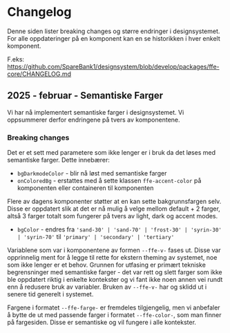 
<Meta title="Introduksjon/Changelog" />

# Changelog

Denne siden lister breaking changes og større endringer i designsystemet. For alle oppdateringer på en komponent kan en se historikken i hver enkelt komponent.

F.eks: https://github.com/SpareBank1/designsystem/blob/develop/packages/ffe-core/CHANGELOG.md

## 2025 - februar - Semantiske Farger

Vi har nå implementert semantiske farger i designsystemet. Vi oppsummerer derfor endringene på tvers av komponentene.

### Breaking changes

Det er et sett med parametere som ikke lenger er i bruk da det løses med semantiske farger. Dette innebærer:

- `bgDarkmodeColor` - blir nå løst med semantiske farger
- `onColoredBg` - erstattes med å sette klassen `ffe-accent-color` på komponenten eller containeren til komponenten

Flere av dagens komponenter støtter at en kan sette bakgrunnsfargen selv. Disse er oppdatert slik at det er nå mulig å velge mellom default + 2 farger, altså 3 farger totalt som fungerer på tvers av light, dark og accent modes.

- `bgColor` - endres fra `'sand-30' | 'sand-70' | 'frost-30' | 'syrin-30' | 'syrin-70'` til `'primary' | 'secondary' | 'tertiary'`

Variablene som var i komponentene av formen `--ffe-v-` fases ut. Disse var opprinnelig ment for å legge til rette for ekstern theming av systemet, noe som ikke lenger er et behov. Grunnen for utfasing er primært tekniske begrensninger med semantiske farger - det var rett og slett farger som ikke ble oppdatert riktig i enkelte kontekster og vi fant ikke noen annen vei rundt enn å redusere bruk av variabler.
Bruken av `--ffe-v-` har og sklidd ut i senere tid generelt i systemet.

Fargene i formatet `--ffe-farge-` er fremdeles tilgjengelig, men vi anbefaler å bytte de ut med passende farger i formatet `--ffe-color-`, som man finner på fargesiden. Disse er semantiske og vil fungere i alle kontekster.
